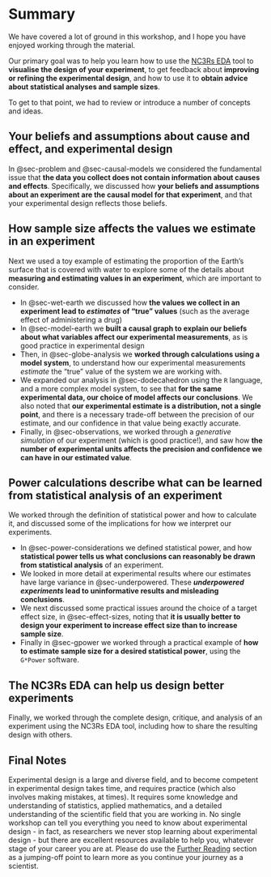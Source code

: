 # Summary {#sec-summary .unnumbered}

We have covered a lot of ground in this workshop, and I hope you have enjoyed working through the material.

Our primary goal was to help you learn how to use the [NC3Rs EDA](https://eda.nc3rs.org.uk/) tool to **visualise the design of your experiment**, to get feedback about **improving or refining the experimental design**, and how to use it to **obtain advice about statistical analyses and sample sizes**.

To get to that point, we had to review or introduce a number of concepts and ideas.

::: {.callout-important}
## Your beliefs and assumptions about cause and effect, and experimental design

In @sec-problem and @sec-causal-models we considered the fundamental issue that **the data you collect does not contain information about causes and effects**. Specifically, we discussed how **your beliefs and assumptions about an experiment are the causal model for that experiment**, and that your experimental design reflects those beliefs.
:::

::: {.callout-note}
## How sample size affects the values we estimate in an experiment

Next we used a toy example of estimating the proportion of the Earth's surface that is covered with water to explore some of the details about **measuring and estimating values in an experiment**, which are important to consider.

- In @sec-wet-earth we discussed how **the values we collect in an experiment lead to _estimates_ of "true" values** (such as the average effect of administering a drug)
- In @sec-model-earth we **built a causal graph to explain our beliefs about what variables affect our experimental measurements**, as is good practice in experimental design
- Then, in @sec-globe-analysis we **worked through calculations using a model system**, to understand how our experimental measurements _estimate_ the "true" value of the system we are working with.
- We expanded our analysis in @sec-dodecahedron using the `R` language, and a more complex model system, to see that **for the same experimental data, our choice of model affects our conclusions**. We also noted that **our experimental estimate is a distribution, not a single point**, and there is a necessary trade-off between the precision of our estimate, and our confidence in that value being exactly accurate.
- Finally, in @sec-observations, we worked through a _generative simulation_ of our experiment (which is good practice!), and saw how **the number of experimental units affects the precision and confidence we can have in our estimated value**.
:::
  
::: {.callout-warning}
## Power calculations describe what can be learned from statistical analysis of an experiment

We worked through the definition of statistical power and how to calculate it, and discussed some of the implications for how we interpret our experiments.

- In @sec-power-considerations we defined statistical power, and how **statistical power tells us what conclusions can reasonably be drawn from statistical analysis** of an experiment.
- We looked in more detail at experimental results where our estimates have large variance in @sec-underpowered. These **_underpowered experiments_ lead to uninformative results and misleading conclusions**.
- We next discussed some practical issues around the choice of a target effect size, in @sec-effect-sizes, noting that **it is usually better to design your experiment to increase effect size than to increase sample size**.
- Finally in @sec-gpower we worked through a practical example of **how to estimate sample size for a desired statistical power**, using the `G*Power` software.
:::

::: {.callout-tip}
## The NC3Rs EDA can help us design better experiments

Finally, we worked through the complete design, critique, and analysis of an experiment using the NC3Rs EDA tool, including how to share the resulting design with others.
:::

## Final Notes

Experimental design is a large and diverse field, and to become competent in experimental design takes time, and requires practice (which also involves making mistakes, at times). It requires some knowledge and understanding of statistics, applied mathematics, and a detailed understanding of the scientific field that you are working in. No single workshop can tell you everything you need to know about experimental design - in fact, as researchers we never stop learning about experimental design - but there are excellent resources available to help you, whatever stage of your career you are at. Please do use the [Further Reading](further_reading.qmd) section as a jumping-off point to learn more as you continue your journey as a scientist.